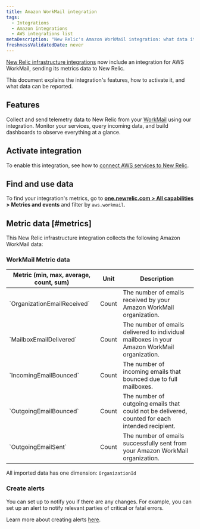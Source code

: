 ```yaml
---
title: Amazon WorkMail integration
tags:
  - Integrations
  - Amazon integrations
  - AWS integrations list
metaDescription: "New Relic's Amazon WorkMail integration: what data it reports and how to enable it."
freshnessValidatedDate: never
---
```


[New Relic infrastructure integrations](/docs/infrastructure/integrations-getting-started/getting-started/introduction-infrastructure-integrations) now include an integration for AWS WorkMail, sending its metrics data to New Relic.

This document explains the integration's features, how to activate it, and what data can be reported.

## Features

Collect and send telemetry data to New Relic from your [WorkMail](https://aws.amazon.com/WorkMail/) using our integration. Monitor your services, query incoming data, and build dashboards to observe everything at a glance.

## Activate integration

To enable this integration, see how to [connect AWS services to New Relic](/docs/infrastructure/amazon-integrations/connect/aws-metric-stream-setup/).

## Find and use data

To find your integration's metrics, go to <DNT>**[one.newrelic.com > All capabilities](https://one.newrelic.com/all-capabilities) > Metrics and events**</DNT> and filter by `aws.workmail`.

## Metric data [#metrics]

This New Relic infrastructure integration collects the following Amazon WorkMail data:

### WorkMail Metric data

<table>
  <thead>
    <tr>
      <th style={{ width: "200px" }}>
      Metric (min, max, average, count, sum)  
      </th>
      <th>
      Unit  
      </th>
      <th>
      Description
      </th>
    </tr>
  </thead>
    <tbody>
    <tr>
      <td>
      `OrganizationEmailReceived`
      </td>
      <td>
      Count
      </td>
      <td>
      The number of emails received by your Amazon WorkMail organization.
      </td>
    </tr>
    <tr>
      <td>
      `MailboxEmailDelivered`
      </td>
      <td>
      Count
      </td>
      <td>
      The number of emails delivered to individual mailboxes in your Amazon WorkMail organization.
      </td>
    </tr>
    <tr>
      <td>
      `IncomingEmailBounced`
      </td>
      <td>
      Count
      </td>
      <td>
      The number of incoming emails that bounced due to full mailboxes.
      </td>
    </tr>
    <tr>
      <td>
      `OutgoingEmailBounced`
      </td>
      <td>
      Count
      </td>
      <td>
      The number of outgoing emails that could not be delivered, counted for each intended recipient.
      </td>
    </tr>
    <tr>
      <td>
      `OutgoingEmailSent`
      </td>
      <td>
      Count
      </td>
      <td>
      The number of emails successfully sent from your Amazon WorkMail organization. 
      </td>
    </tr>
    </tbody>
</table>

All imported data has one dimension: `OrganizationId`

### Create alerts

You can set up <InlinePopover type="alerts" /> to notify you if there are any changes. For example, you can set up an alert to notify relevant parties of critical or fatal errors.

Learn more about creating alerts [here](/docs/alerts-applied-intelligence/new-relic-alerts/learn-alerts/introduction-alerts/).
